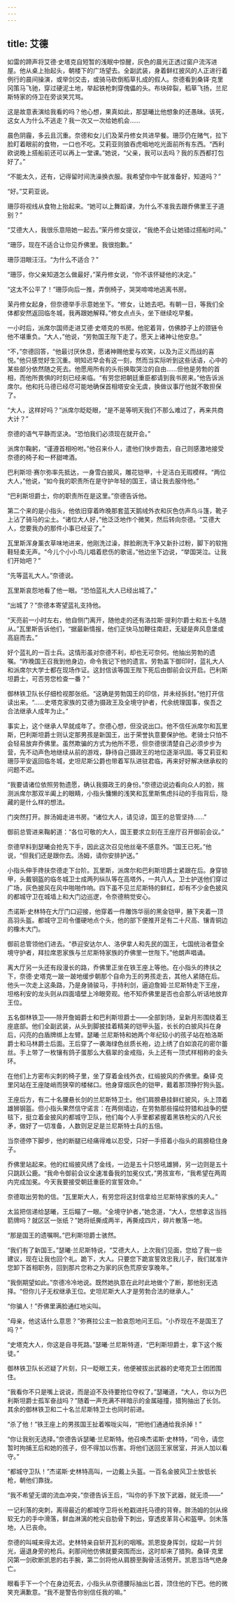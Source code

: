 ```yaml
---
---
---
```

title: 艾德
---




如雷的蹄声将艾德·史塔克自短暂的浅眠中惊醒，灰色的晨光正透过窗户流泻进屋。他从桌上抬起头，朝楼下的广场望去。全副武装，身着鲜红披风的人正进行着例行的晨间操演，或举剑交击，或骑马砍倒稻草扎成的假人。奈德看到桑铎·克里冈策马飞驰，穿过硬泥土地，举起铁枪刺穿傀儡的头。布块碎裂，稻草飞扬，兰尼斯特家的侍卫在旁谈笑咒骂。

这是故意表演给我看的吗？他心想，果真如此，那瑟曦比他想象的还愚昧。该死，这女人为什么不逃走？我一次又一次给她机会……

晨色阴霾，多云且沉重。奈德和女儿们及茉丹修女共进早餐。珊莎仍在赌气，拉下脸盯着眼前的食物，一口也不吃。艾莉亚则狼吞虎咽地吃光面前所有东西。“西利欧说晚上搭船前还可以再上一堂课。”她说，“父亲，我可以去吗？我的东西都打包好了。”

“不能太久，还有，记得留时间洗澡换衣服。我希望你中午就准备好，知道吗？”

“好。”艾莉亚说。

珊莎将视线从食物上抬起来。“她可以上舞蹈课，为什么不准我去跟乔佛里王子道别？”

“艾德大人，我很乐意陪她一起去。”茉丹修女提议，“我绝不会让她错过搭船时间。”

“珊莎，现在不适合让你见乔佛里。我很抱歉。”

珊莎泪眼汪汪。“为什么不适合？”

“珊莎，你父亲知道怎么做最好，”茉丹修女说，“你不该怀疑他的决定。”

“这太不公平了！”珊莎向后一推，弄倒椅子，哭哭啼啼地逃离书房。

茉丹修女起身，但奈德举手示意她坐下。“修女，让她去吧。有朝一日，等我们全体都安然返回临冬城，我再跟她解释。”修女点点头，坐下继续吃早餐。

一小时后，派席尔国师走进艾德·史塔克的书房。他驼着背，仿佛脖子上的颈链令他不堪重负。“大人，”他说，“劳勃国王陛下走了。愿天上诸神让他安息。”

“不，”奈德回答，“他最讨厌休息，愿诸神赐他爱与欢笑，以及为正义而战的喜悦。”他只感觉好生沉重。明知迟早会有这一刻，然而当实际听到这些话语，心中的某些部分依然随之死去。他愿用所有的头衔换取哭泣的自由……但他是劳勃的首相，而他所畏惧的时刻已经来临。“有劳您把朝廷重臣都请到我书房来。”他告诉派席尔。他和托马德已经尽可能地确保首相塔安全无虞，换做议事厅他就不敢担保了。

“大人，这样好吗？”派席尔眨眨眼，“是不是等明天我们不那么难过了，再来共商大计？”

奈德的语气平静而坚决。“恐怕我们必须现在就开会。”

派席尔鞠躬，“谨遵首相吩咐。”他召来仆人，遣他们快步跑去，自己则感激地接受奈德的椅子和一杯甜啤酒。

巴利斯坦·赛尔弥率先抵达，一身雪白披风，雕花铠甲，十足洁白无瑕模样。“两位大人，”他说，“如今我的职责所在是守护年轻的国王，请让我去服侍他。”

“巴利斯坦爵士，你的职责所在是这里。”奈德告诉他。

第二个来的是小指头，他依旧穿着昨晚那套蓝天鹅绒外衣和灰色仿声鸟斗篷，靴子上沾了骑马的尘土。“诸位大人好，”他泛泛地作个微笑，然后转向奈德。“艾德大人，您要我办的那件小事已经妥了。”

瓦里斯浑身薰衣草味地进来，他刚洗过澡，胖脸刷洗干净又新扑过粉，脚下的软拖鞋轻柔无声。“今儿个小小鸟儿唱着悲伤的歌谣，”他边坐下边说，“举国哭泣。让我们开始吧？”

“先等蓝礼大人。”奈德说。

瓦里斯哀怨地看了他一眼。“恐怕蓝礼大人已经出城了。”

“出城了？”奈德本寄望蓝礼支持他。

“天亮前一小时左右，他自侧门离开，随他走的还有洛拉斯·提利尔爵士和五十名随从。”瓦里斯告诉他们，“据最新情报，他们正快马加鞭往南赶，无疑是奔风息堡或高庭而去。”

好个蓝礼的一百士兵。这情形虽对奈德不利，却也无可奈何。他抽出劳勃的遗嘱。“昨晚国王召我到他身边，命令我记下他的遗言。劳勃盖下御印时，蓝礼大人和派席尔大学士都在现场作证。这封信该等国王陛下死后由御前会议开启。巴利斯坦爵士，可否劳您检查一番？”

御林铁卫队长仔细检视那张纸。“这确是劳勃国王的印信，并未经拆封。”他打开信读出来。“……史塔克家族的艾德为摄政王及全境守护者，代余统理国事，俟吾之合法继承人成年为止。”

事实上，这个继承人早就成年了。奈德心想，但没说出口。他不信任派席尔和瓦里斯，巴利斯坦爵士则认定那男孩是新国王，出于荣誉执意要保护他。老骑士只怕不会轻易放弃乔佛里。虽然欺骗的方式为他所不愿，但奈德很清楚自己必须步步为营，先不动声色地继续从前的游戏，静待自己摄政王的地位逐渐巩固。等艾莉亚和珊莎平安返回临冬城，史坦尼斯公爵也带着军队进驻君临，再来好好解决继承权的问题不迟。

“我要请诸位依照劳勃遗愿，确认我摄政王的身份。”奈德边说边看向众人的脸，揣测派席尔那双半阖上的眼睛，小指头慵懒的浅笑和瓦里斯焦虑抖动的手指背后，隐藏的是什么样的想法。

门突然打开。胖汤姆走进书房。“诸位大人，请见谅，国王的总管坚持……”

御前总管进来鞠躬道：“各位可敬的大人，国王要求立刻在王座厅召开御前会议。”

奈德早料到瑟曦会抢先下手，因此这次召见他丝毫不感意外。“国王已死。”他说，“但我们还是跟你去。汤姆，请你安排护送。”

小指头伸手搀扶奈德走下台阶。瓦里斯，派席尔和巴利斯坦爵士紧跟在后。身穿锁甲，头戴钢盔的临冬城卫士成两列纵队等在高塔外，一共八人。卫士护送他们穿过广场，灰色披风在风中啪啪作响。四下虽不见兰尼斯特的鲜红，却有不少金色披风的都城守卫在城墙上和大门边巡逻，令奈德稍觉安心。

杰诺斯·史林特在大厅门口迎接，他穿着一件雕饰华丽的黑金铠甲，腋下夹着一顶高羽头盔。都城守卫司令僵硬地点个头，他的部下便推开足有二十尺高、镶青铜边的橡木大门。

御前总管领他们进去。“恭迎安达尔人、洛伊拿人和先民的国王，七国统治者暨全境守护者，拜拉席恩家族与兰尼斯特家族的乔佛里一世陛下。”他朗声唱诵。

离大厅另一头还有段漫长的路，乔佛里正坐在铁王座上等他。在小指头的搀扶之下，奈德·史塔克一跛一跛地缓步朝那个自命为王的男孩走去，其他人紧随在后。他头一次走上这条路，乃是身骑骏马，手持利剑，逼迫詹姆·兰尼斯特走下王座，坦格利安的龙头则从四面墙壁上冷眼旁观。他不知乔佛里是否也会那么听话地放弃王位。

五名御林铁卫——除开詹姆爵士和巴利斯坦爵士——全部到场，呈新月形围绕着王座底部。他们全副武装，从头到脚披挂着精美的铠甲头盔，长长的白披风抖在身后，闪亮的白盾牌绑上左臂。瑟曦·兰尼斯特和她两个年纪较小的孩子站在柏洛斯爵士和马林爵士后面。王后穿了一袭海绿色丝质长袍，边上绣了白如浪花的密尔蕾丝。手上带了一枚镶有鸽子蛋那么大翡翠的金戒指，头上还有一顶式样相称的金头环。

在他们上方密布尖刺的椅子里，坐了穿着金线外衣，红缎披风的乔佛里。桑铎·克里冈站在王座陡峭而狭窄的楼梯口。他身穿烟灰色的铠甲，戴着那顶狰狞狗头盔。

王座后方，有二十名腰悬长剑的兰尼斯特卫士。他们肩膀悬挂鲜红披风，头上顶着雄狮钢盔。但小指头果然信守诺言：在两侧墙边，在劳勃那些描绘狩猎和战争的壁毯下，挺立着金披风的都城守卫队，他们每个人手里都紧握着黑铁枪尖的八尺长矛，做好了一切准备，人数则足足是兰尼斯特士兵的五倍。

当奈德停下脚步，他的断腿已经痛得难以忍受，只好一手搭着小指头的肩膀稳住身子。

乔佛里站起来。他的红缎披风绣了金线，一边是五十只怒吼雄狮，另一边则是五十只跳跃公鹿。“我命令御前会议全速准备我的加冕仪式，”男孩宣布，“我希望在两周内完成加冕。今天我要接受朝廷重臣的宣誓效命。”

奈德取出劳勃的信。“瓦里斯大人，有劳您将这封信拿给兰尼斯特家族的夫人。”

太监把信递给瑟曦，王后瞄了一眼。“全境守护者，”她念道，“大人，您想拿这当挡箭牌吗？就区区一张纸？”她将纸撕成两半，再撕成四片，碎片散落一地。

“那是国王的遗嘱啊。”巴利斯坦爵士骇然。

“我们有了新国王。”瑟曦·兰尼斯特说，“艾德大人，上次我们见面，您给了我一些建议，现在让我也回个礼。跪下，大人。只要您下跪宣誓效忠我儿子，我们就准许您卸下首相职务，回到那片您称之为家的灰色荒原安享晚年。”

“我倒期望如此。”奈德冷冷地说。既然她执意在此时此地做个了断，那他别无选择。“但你儿子无权继承王位。史坦尼斯大人才是劳勃合法的继承人。”

“你骗人！”乔佛里满脸通红地尖叫。

“母亲，他这话什么意思？”弥赛拉公主一脸哀怨地问王后。“小乔现在不是国王了吗？”

“史塔克大人，你这是自寻死路。”瑟曦·兰尼斯特道，“巴利斯坦爵士，拿下这个叛徒。”

御林铁卫队长迟疑了片刻，只一眨眼工夫，他便被拔出武器的史塔克卫士团团围住。

“我看你不只是嘴上说说，而是迫不及待要抢位夺权了。”瑟曦道，“大人，你以为巴利斯坦爵士孤军奋战吗？”随着一声充满不祥暗示的金属碰撞，猎狗抽出了长剑。其余的御林铁卫和二十名兰尼斯特卫士也同时前进。

“杀了他！”铁王座上的男孩国王扯着喉咙尖叫，“把他们通通给我杀掉！”

“你让我别无选择。”奈德告诉瑟曦·兰尼斯特。他召唤杰诺斯·史林特，“司令，请您暂时拘捕王后和她的孩子，但不得加以伤害。将他们送回王家居室，并派人加以看守。”

“都城守卫队！”杰诺斯·史林特高叫，一边戴上头盔。一百名金披风卫士放低长枪，朝他们靠拢。

“我不希望无谓的流血冲突，”奈德告诉王后，“叫你的手下放下武器，就无须——”

一记利落的突刺，离得最近的都城守卫将长枪戳进托马德的背脊。胖汤姆的剑从绵软无力的手中滑落，鲜血淋漓的枪尖自肋骨下刺出，穿透皮革背心和盔甲。剑未落地，人已丧命。

奈德的叫喊来得太迟。史林特亲自斩开瓦利的咽喉。凯恩旋身挥剑，绽起一片剑光，逼退身旁的枪兵。刹那间他仿佛就要突围而出，这时却来了猎狗。桑铎·克里冈第一剑砍断凯恩的右手腕，第二剑将他从肩膀至胸骨活活劈开。凯恩当场气绝身亡。

眼看手下一个个在身边死去，小指头从奈德腰际抽出匕首，顶住他的下巴。他的微笑充满歉意。“我不是警告你别信任我的嘛。”